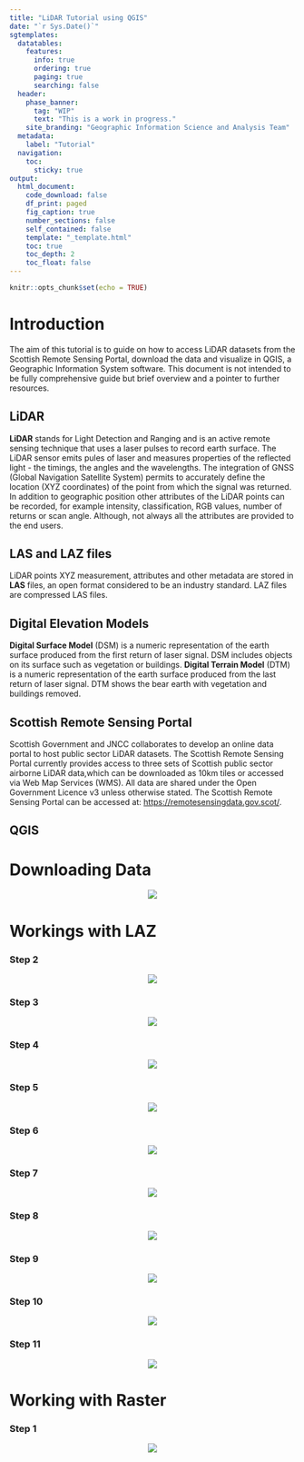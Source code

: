 ```yaml
---
title: "LiDAR Tutorial using QGIS"
date: "`r Sys.Date()`"
sgtemplates:
  datatables:
    features:
      info: true
      ordering: true
      paging: true
      searching: false
  header:
    phase_banner:
      tag: "WIP"
      text: "This is a work in progress."
    site_branding: "Geographic Information Science and Analysis Team"
  metadata:
    label: "Tutorial"
  navigation:
    toc:
      sticky: true
output:
  html_document:
    code_download: false
    df_print: paged
    fig_caption: true
    number_sections: false
    self_contained: false
    template: "_template.html"
    toc: true
    toc_depth: 2
    toc_float: false
---
```


```r
knitr::opts_chunk$set(echo = TRUE)
```

# Introduction

The aim of this tutorial is to guide on how to access LiDAR datasets from the Scottish Remote Sensing Portal, download the data and visualize in QGIS, a Geographic Information System software. This document is not intended to be fully comprehensive guide but brief overview and  a pointer to further resources.

## LiDAR
**LiDAR** stands for Light Detection and Ranging and  is an active remote sensing technique that uses a laser pulses to record earth surface. The LiDAR sensor emits pules of laser and measures properties of the reflected light - the timings, the angles and the wavelengths. The integration of GNSS (Global Navigation Satellite System) permits to accurately define the location (XYZ coordinates) of the point from which the signal was returned.  In addition to geographic position other attributes of the LiDAR points can be recorded, for example intensity, classification, RGB values, number of returns or scan angle. Although, not always all the attributes are provided to the end users.

## LAS and LAZ files
LiDAR points XYZ measurement, attributes and other metadata  are stored in **LAS** files, an open format considered to be an industry standard. LAZ files are compressed LAS files.

## Digital Elevation Models
**Digital Surface Model** (DSM) is a numeric representation of the earth surface produced from the first return of laser signal. DSM includes objects on its surface such as vegetation or buildings.
**Digital Terrain Model** (DTM) is a numeric representation of the earth surface produced from the last return of laser signal. DTM shows the bear earth with vegetation and buildings removed.


## Scottish Remote Sensing Portal
Scottish Government and JNCC collaborates to develop an online data portal to host public sector LiDAR datasets. 
The Scottish Remote Sensing Portal currently provides access to three sets of Scottish public sector airborne LiDAR data,which can be downloaded as 10km tiles or accessed via Web Map Services (WMS). 
All data are shared under the Open Government Licence v3 unless otherwise stated.
The Scottish Remote Sensing Portal can be accessed at: [https://remotesensingdata.gov.scot/](https://remotesensingdata.gov.scot/).

## QGIS

# Downloading Data

<center>
<img src="img/image_1.png">
</center>

# Workings with LAZ

### Step 2

<center>
<img src="img/image_2.png">
</center>

### Step 3

<center>
<img src="img/image_3.png">
</center>

### Step 4

<center>
<img src="img/image_4.png">
</center>

### Step 5

<center>
<img src="img/image_5.png">
</center>

### Step 6

<center>
<img src="img/image_6.png">
</center>

### Step 7

<center>
<img src="img/image_7.png">
</center>

### Step 8

<center>
<img src="img/image_8.png">
</center>

### Step 9

<center>
<img src="img/image_9.png">
</center>

### Step 10

<center>
<img src="img/image_10.png">
</center>

### Step 11

<center>
<img src="img/image_11.png">
</center>

# Working with Raster

### Step 1

<center>
<img src="img/image_12.png">
</center>